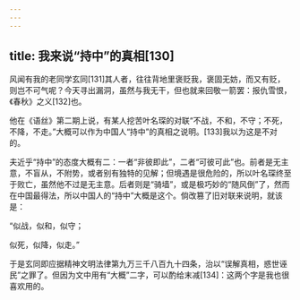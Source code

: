 ```yaml
---
---
---
```

title: 我来说“持中”的真相[130]
---




风闻有我的老同学玄同[131]其人者，往往背地里褒贬我，褒固无妨，而又有贬，则岂不可气呢？今天寻出漏洞，虽然与我无干，但也就来回敬一箭罢：报仇雪恨，《春秋》之义[132]也。

他在《语丝》第二期上说，有某人挖苦叶名琛的对联“不战，不和，不守；不死，不降，不走。”大概可以作为中国人“持中”的真相之说明。[133]我以为这是不对的。

夫近乎“持中”的态度大概有二：一者“非彼即此”，二者“可彼可此”也。前者是无主意，不盲从，不附势，或者别有独特的见解；但境遇是很危险的，所以叶名琛终至于败亡，虽然他不过是无主意。后者则是“骑墙”，或是极巧妙的“随风倒”了，然而在中国最得法，所以中国人的“持中”大概是这个。倘改篡了旧对联来说明，就该是：

“似战，似和，似守；

似死，似降，似走。”

于是玄同即应据精神文明法律第九万三千八百九十四条，治以“误解真相，惑世诬民”之罪了。但因为文中用有“大概”二字，可以酌给末减[134]：这两个字是我也很喜欢用的。